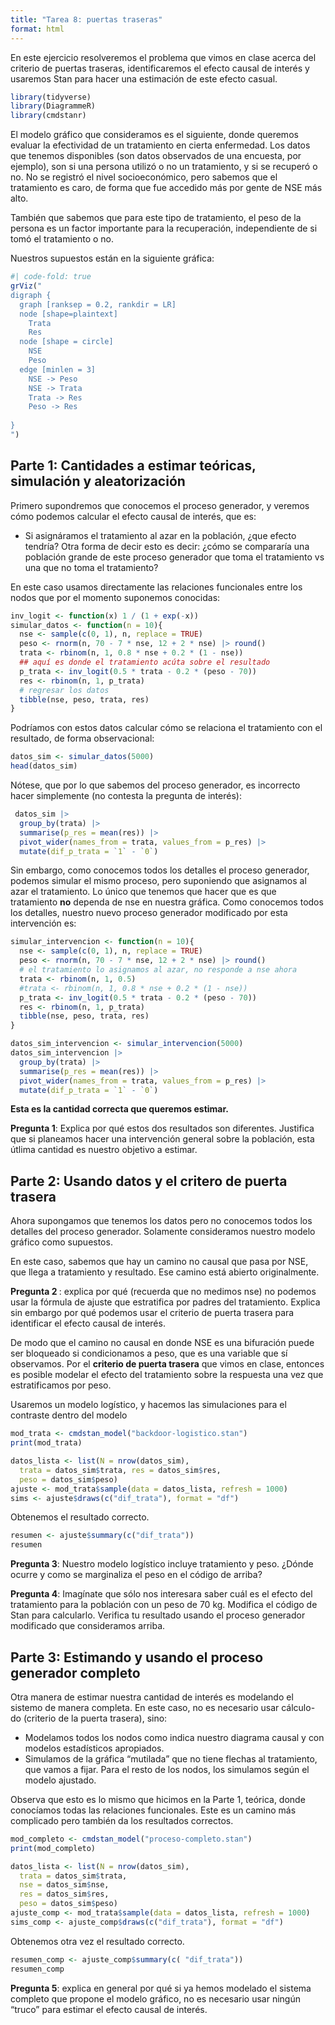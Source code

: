```yaml
---
title: "Tarea 8: puertas traseras"
format: html
---
```




En este ejercicio resolveremos el problema que vimos en clase
acerca del criterio de puertas traseras, identificaremos el efecto causal de interés
y usaremos Stan para hacer una estimación de este efecto casual.

```r
library(tidyverse)
library(DiagrammeR)
library(cmdstanr)
```



El modelo gráfico que consideramos es el siguiente,  donde queremos
evaluar la efectividad de un tratamiento en cierta enfermedad.
Los datos que tenemos disponibles (son datos observados de una encuesta, por
ejemplo), son si una persona
utilizó o no un tratamiento,  y si se recuperó o no.
No se registró el nivel socioeconómico, pero sabemos que el tratamiento
es caro, de forma que fue accedido más por gente de NSE más alto. 

También que sabemos que para este tipo de tratamiento, el peso de la
persona es un factor importante para la recuperación, independiente
de si tomó el tratamiento o no.

Nuestros supuestos están en la siguiente gráfica:

```r
#| code-fold: true
grViz("
digraph {
  graph [ranksep = 0.2, rankdir = LR]
  node [shape=plaintext]
    Trata
    Res
  node [shape = circle]
    NSE
    Peso
  edge [minlen = 3]
    NSE -> Peso
    NSE -> Trata
    Trata -> Res
    Peso -> Res
   
}
")

```



## Parte 1: Cantidades a estimar teóricas, simulación y aleatorización

Primero supondremos que conocemos el proceso generador, y veremos cómo
podemos calcular el efecto causal de interés, que es:

- Si asignáramos el tratamiento al azar en la población, ¿que efecto
tendría? Otra forma de decir esto es decir: ¿cómo se compararía una
población grande de este proceso generador que toma el tratamiento
vs una que no toma el tratamiento?


En este caso usamos directamente
las relaciones funcionales entre los nodos que por el momento suponemos conocidas:

```r
inv_logit <- function(x) 1 / (1 + exp(-x))
simular_datos <- function(n = 10){
  nse <- sample(c(0, 1), n, replace = TRUE)
  peso <- rnorm(n, 70 - 7 * nse, 12 + 2 * nse) |> round()
  trata <- rbinom(n, 1, 0.8 * nse + 0.2 * (1 - nse))
  ## aquí es donde el tratamiento acúta sobre el resultado
  p_trata <- inv_logit(0.5 * trata - 0.2 * (peso - 70))
  res <- rbinom(n, 1, p_trata)
  # regresar los datos
  tibble(nse, peso, trata, res)
}
```

Podríamos con estos datos calcular cómo se relaciona el tratamiento 
con el resultado, de forma observacional:


```r
datos_sim <- simular_datos(5000)
head(datos_sim)
```

Nótese, que por lo que sabemos del proceso generador, es incorrecto hacer
simplemente (no contesta la pregunta de interés):

```r
 datos_sim |> 
  group_by(trata) |> 
  summarise(p_res = mean(res)) |>
  pivot_wider(names_from = trata, values_from = p_res) |> 
  mutate(dif_p_trata = `1` - `0`) 
```

Sin embargo, como conocemos todos los detalles el proceso generador, podemos
simular el mismo proceso, pero suponiendo que asignamos al azar 
el tratamiento. Lo único que tenemos que hacer que es que tratamiento
**no** dependa de nse en nuestra gráfica. Como conocemos todos los detalles,
nuestro nuevo proceso generador modificado por esta intervención es:


```r
simular_intervencion <- function(n = 10){
  nse <- sample(c(0, 1), n, replace = TRUE)
  peso <- rnorm(n, 70 - 7 * nse, 12 + 2 * nse) |> round()
  # el tratamiento lo asignamos al azar, no responde a nse ahora
  trata <- rbinom(n, 1, 0.5)
  #trata <- rbinom(n, 1, 0.8 * nse + 0.2 * (1 - nse))
  p_trata <- inv_logit(0.5 * trata - 0.2 * (peso - 70))
  res <- rbinom(n, 1, p_trata)
  tibble(nse, peso, trata, res)
}
```

```r
datos_sim_intervencion <- simular_intervencion(5000)
datos_sim_intervencion |> 
  group_by(trata) |> 
  summarise(p_res = mean(res)) |>
  pivot_wider(names_from = trata, values_from = p_res) |> 
  mutate(dif_p_trata = `1` - `0`) 
```
**Esta es la cantidad correcta que queremos estimar.**


**Pregunta 1**: Explica por qué estos dos resultados son diferentes. Justifica
que si planeamos hacer una intervención general sobre la población,
esta útlima cantidad es nuestro objetivo a estimar.



## Parte 2: Usando datos y el critero de puerta trasera

Ahora supongamos que tenemos los datos pero no conocemos todos los detalles
del proceso generador. Solamente consideramos nuestro modelo gráfico como
supuestos.

En este caso, sabemos que hay un camino no causal que pasa por NSE, que
llega a tratamiento y resultado. Ese camino está abierto originalmente.

**Pregunta 2 **: explica por qué (recuerda que no medimos nse) no podemos usar
la fórmula de ajuste que estratifica por padres del tratamiento. Explica sin
embargo por qué podemos usar el criterio de puerta trasera para identificar
el efecto causal de interés.

De modo que el camino no causal en donde
NSE es una bifuración puede ser bloqueado si condicionamos a peso, que es una
variable que sí observamos. Por el
**criterio de puerta trasera** que vimos en clase, entonces es posible modelar
el efecto del tratamiento sobre la respuesta una vez que estratificamos por
peso.

Usaremos un modelo logístico, y hacemos las simulaciones para el contraste
dentro del modelo

```r
mod_trata <- cmdstan_model("backdoor-logistico.stan")
print(mod_trata)
```
```r
datos_lista <- list(N = nrow(datos_sim),
  trata = datos_sim$trata, res = datos_sim$res,
  peso = datos_sim$peso)
ajuste <- mod_trata$sample(data = datos_lista, refresh = 1000)
sims <- ajuste$draws(c("dif_trata"), format = "df")
```


Obtenemos el resultado correcto. 

```r
resumen <- ajuste$summary(c("dif_trata"))
resumen
```


**Pregunta 3**: Nuestro modelo logístico incluye tratamiento y peso. ¿Dónde
ocurre y como se marginaliza el peso en el código de arriba?


**Pregunta 4**: Imagínate que sólo nos interesara saber cuál es el efecto 
del tratamiento para la población con un peso de 70 kg. Modifica el código de Stan para calcularlo.
Verifica tu resultado usando el proceso generador modificado que consideramos arriba.




## Parte 3: Estimando y usando el proceso generador completo

Otra manera de estimar nuestra cantidad de interés es modelando
el sistemo de manera completa. En este caso, no es necesario usar cálculo-do
(criterio de la puerta trasera), sino:

- Modelamos todos los nodos como indica nuestro diagrama causal y con modelos
estadísticos apropiados.
- Simulamos de la gráfica "mutilada" que no tiene flechas al tratamiento, que
vamos a fijar. Para el resto de los nodos, los simulamos según el modelo ajustado.

Observa que esto es lo mismo que hicimos en la Parte 1, teórica, donde conocíamos
todas las relaciones funcionales. Este es un camino más complicado pero 
también da los resultados correctos.



```r
mod_completo <- cmdstan_model("proceso-completo.stan")
print(mod_completo)
```


```r
datos_lista <- list(N = nrow(datos_sim),
  trata = datos_sim$trata, 
  nse = datos_sim$nse,
  res = datos_sim$res,
  peso = datos_sim$peso)
ajuste_comp <- mod_trata$sample(data = datos_lista, refresh = 1000)
sims_comp <- ajuste_comp$draws(c("dif_trata"), format = "df")
```


Obtenemos otra vez el resultado correcto. 

```r
resumen_comp <- ajuste_comp$summary(c( "dif_trata"))
resumen_comp
```

**Pregunta 5**: explica en general por qué si ya hemos modelado el sistema completo
que propone el modelo gráfico, no es necesario usar ningún "truco" para estimar
el efecto causal de interés.








